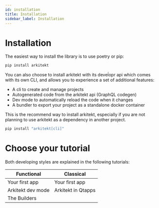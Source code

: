 ```yaml
---
id: installation
title: Installation
sidebar_label: Installation
---
```


# Installation

The easiest way to install the library is to use poetry or pip:

```python
pip install arkitekt
```

You can also choose to install arkitekt with its deveĺopr api which comes with
its own CLI, and allows you to experience a set of additional features:

- A cli to create and manage projects
- Autogenerated code from the arkitekt api (GraphQL codegen)
- Dev mode to automatically reload the code when it changes
- A bundler to export your project as a standalone docker container

This is the recommend way to install arkitekt, especially if you are not planning
to use arkitekt as a dependency in another project.

```python
pip install "arkitekt[cli]"
```

# Choose your tutorial

Both developing styles are explained in the following tutorials:

| Functional        | Classical          |
| ----------------- | ------------------ |
| Your first app    | Your first app     |
| Arkitekt dev mode | Arkitekt in Qtapps |
| The Builders      |                    |
